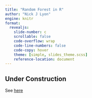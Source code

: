 ```yaml
---
title: "Random Forest in R"
author: "Nick J Lyon"
engine: knitr
format: 
  revealjs: 
    slide-number: c
    scrollable: false
    code-overflow: wrap
    code-line-numbers: false
    code-copy: hover
    theme: [simple, slides_theme.scss]
    reference-location: document
---
```


## Under Construction

See [here](https://github.com/njlyon0/lyon-tutorial_random-forest)